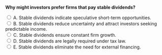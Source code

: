 ::: {.question-block}

<form onsubmit="event.preventDefault(); checkAnswer('module10_mcq_q26')" data-correct-answer="B">
<strong style="display: block;">Why might investors prefer firms that pay stable dividends?</strong>

<label><input type="radio" name="module10_mcq_q26" value="A"> A. Stable dividends indicate speculative short-term opportunities.</label><br>
<label><input type="radio" name="module10_mcq_q26" value="B"> B. Stable dividends reduce uncertainty and attract investors seeking predictable income.</label><br>
<label><input type="radio" name="module10_mcq_q26" value="C"> C. Stable dividends ensure constant firm growth.</label><br>
<label><input type="radio" name="module10_mcq_q26" value="D"> D. Stable dividends are legally required under tax law.</label><br>
<label><input type="radio" name="module10_mcq_q26" value="E"> E. Stable dividends eliminate the need for external financing.</label><br>
</form>

<div id="feedback-module10_mcq_q26" class="feedback" data-status="" style="display:none;">
✅ B is correct. Many investors value predictable income streams and perceive stable dividends as a signal of consistent profitability and management confidence.
</div>

:::
